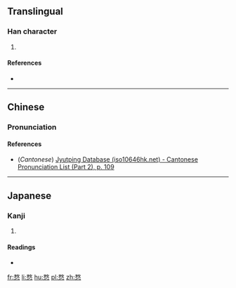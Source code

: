 ==Translingual==

===Han character===
{{Han char|rn=61|rad=心|as=09|sn=13|four=|canj=弓大心 (NKP)|ids=⿱[[敄]][[心]]}}

# {{defn|Han|sort=心09}}

====References====
* {{Han ref|kx=0395.080|dkj=10942|dj=0731.180|hdz=42325.090|uh=6117|ud=24855}}

----

==Chinese==
{{zh-hanzi-box|[[愗]]}}

===Pronunciation===
{{zh-pron
|m=mào
|c=mau6
|mc=y
|oc=y
|ma=
|cat=
}}

====References====
* (''Cantonese'') [http://www.iso10646hk.net/jp/document/download.jsp Jyutping Database (iso10646hk.net) - Cantonese Pronunciation List (Part 2), p. 109]

----

==Japanese==

===Kanji===
{{ja-kanji|grade=|rs=心09}}

# {{defn|lang=ja|sort=心09}}

====Readings====
* {{ja-readings|on=[[ぼう]] (bō), [[も]] (mo)|kun=[[おろか]] (oroka), [[やぶさか]] (yabusaka)}}

[[fr:愗]]
[[li:愗]]
[[hu:愗]]
[[pl:愗]]
[[zh:愗]]